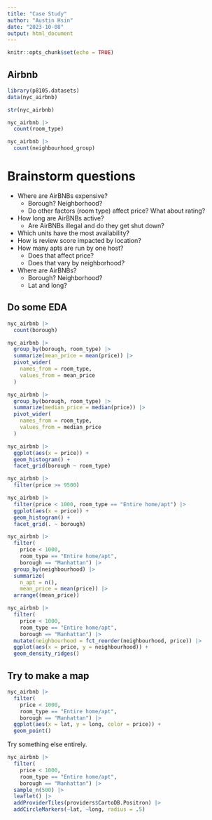 ```yaml
---
title: "Case Study"
author: "Austin Hsin"
date: "2023-10-08"
output: html_document
---
```


```r
knitr::opts_chunk$set(echo = TRUE)
```

## Airbnb
```r
library(p8105.datasets)
data(nyc_airbnb)

str(nyc_airbnb)

nyc_airbnb |>
  count(room_type)

nyc_airbnb |>
  count(neighbourhood_group)
```

# Brainstorm questions

- Where are AirBNBs expensive?
  - Borough? Neighborhood?
  - Do other factors (room type) affect price? What about rating?
- How long are AirBNBs active?
  - Are AirBNBs illegal and do they get shut down?
- Which units have the most availability?
- How is review score impacted by location?
- How many apts are run by one host?
  - Does that affect price?
  - Does that vary by neighborhood? 
- Where are AirBNBs? 
  - Borough? Neighborhood?
  - Lat and long?


## Do some EDA

```r
nyc_airbnb |> 
  count(borough)
```

```r
nyc_airbnb |> 
  group_by(borough, room_type) |> 
  summarize(mean_price = mean(price)) |> 
  pivot_wider(
    names_from = room_type, 
    values_from = mean_price
  )
```


```r
nyc_airbnb |> 
  group_by(borough, room_type) |> 
  summarize(median_price = median(price)) |> 
  pivot_wider(
    names_from = room_type, 
    values_from = median_price
  )
```

```r
nyc_airbnb |> 
  ggplot(aes(x = price)) + 
  geom_histogram() + 
  facet_grid(borough ~ room_type)
```

```r
nyc_airbnb |> 
  filter(price >= 9500)
```

```r
nyc_airbnb |> 
  filter(price < 1000, room_type == "Entire home/apt") |> 
  ggplot(aes(x = price)) + 
  geom_histogram() + 
  facet_grid(. ~ borough)
```


```r
nyc_airbnb |> 
  filter(
    price < 1000, 
    room_type == "Entire home/apt", 
    borough == "Manhattan") |> 
  group_by(neighbourhood) |> 
  summarize(
    n_apt = n(),
    mean_price = mean(price)) |> 
  arrange((mean_price))
```

```r
nyc_airbnb |> 
  filter(
    price < 1000, 
    room_type == "Entire home/apt", 
    borough == "Manhattan") |> 
  mutate(neighbourhood = fct_reorder(neighbourhood, price)) |> 
  ggplot(aes(x = price, y = neighbourhood)) + 
  geom_density_ridges()
```

## Try to make a map

```r
nyc_airbnb |> 
  filter(
    price < 1000, 
    room_type == "Entire home/apt", 
    borough == "Manhattan") |> 
  ggplot(aes(x = lat, y = long, color = price)) + 
  geom_point()
```


Try something else entirely.

```r
nyc_airbnb |>  
  filter(
    price < 1000, 
    room_type == "Entire home/apt", 
    borough == "Manhattan") |> 
  sample_n(500) |> 
  leaflet() |> 
  addProviderTiles(providers$CartoDB.Positron) |> 
  addCircleMarkers(~lat, ~long, radius = .5)
```
